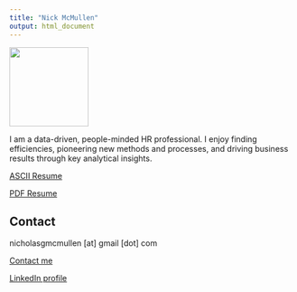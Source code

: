 ```yaml
---
title: "Nick McMullen"
output: html_document
---
```



![](headshot.jpg){width=140}


I am a data-driven, people-minded HR professional. I enjoy finding efficiencies, pioneering new methods and processes, and driving business results through key analytical insights. 

[ASCII Resume](Nicholas_McMullen_Resume.txt){target="_blank"}

[PDF Resume](Nicholas_McMullen_Resume.pdf){target="_blank"}

## Contact

nicholasgmcmullen [at] gmail [dot] com

[Contact me](mailto:nicholasgmcmullen@gmail.com)

[LinkedIn profile](https://www.linkedin.com/in/nicholas-mcmullen/){target="_blank"}




